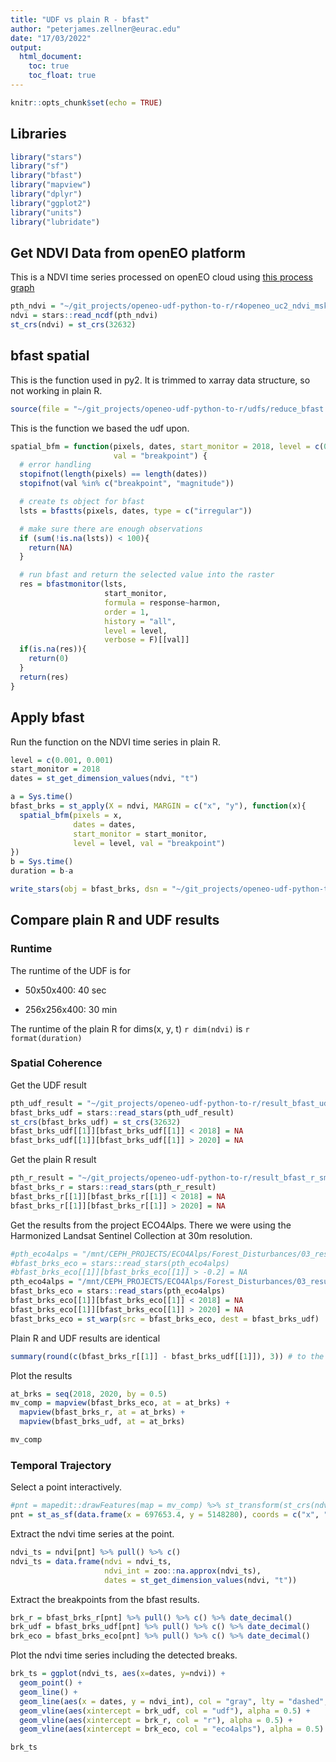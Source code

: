 ```yaml
---
title: "UDF vs plain R - bfast"
author: "peterjames.zellner@eurac.edu"
date: "17/03/2022"
output:
  html_document:
    toc: true
    toc_float: true
---
```


```r
knitr::opts_chunk$set(echo = TRUE)
```

## Libraries

```r
library("stars")
library("sf")
library("bfast")
library("mapview")
library("dplyr")
library("ggplot2")
library("units")
library("lubridate")

```

## Get NDVI Data from openEO platform

This is a NDVI time series processed on openEO cloud using [this process graph](%22~/git_projects/openeo-udf-python-to-r/r4openeo_uc2_ndvi_mskd.R%22)

```r
pth_ndvi = "~/git_projects/openeo-udf-python-to-r/r4openeo_uc2_ndvi_mskd_small.nc"
ndvi = stars::read_ncdf(pth_ndvi)
st_crs(ndvi) = st_crs(32632)
```

## bfast spatial

This is the function used in py2. It is trimmed to xarray data structure, so not working in plain R.

```r
source(file = "~/git_projects/openeo-udf-python-to-r/udfs/reduce_bfast.R")
```

This is the function we based the udf upon.

```r
spatial_bfm = function(pixels, dates, start_monitor = 2018, level = c(0.001, 0.001),
                       val = "breakpoint") {
  # error handling
  stopifnot(length(pixels) == length(dates))
  stopifnot(val %in% c("breakpoint", "magnitude"))

  # create ts object for bfast
  lsts = bfastts(pixels, dates, type = c("irregular"))

  # make sure there are enough observations
  if (sum(!is.na(lsts)) < 100){
    return(NA)
  }

  # run bfast and return the selected value into the raster
  res = bfastmonitor(lsts,
                     start_monitor,
                     formula = response~harmon,
                     order = 1,
                     history = "all",
                     level = level,
                     verbose = F)[[val]]
  if(is.na(res)){
    return(0)
  }
  return(res)
}
```

## Apply bfast

Run the function on the NDVI time series in plain R.

```r
level = c(0.001, 0.001)
start_monitor = 2018
dates = st_get_dimension_values(ndvi, "t")

a = Sys.time()
bfast_brks = st_apply(X = ndvi, MARGIN = c("x", "y"), function(x){
  spatial_bfm(pixels = x, 
              dates = dates, 
              start_monitor = start_monitor, 
              level = level, val = "breakpoint")
})
b = Sys.time()
duration = b-a

write_stars(obj = bfast_brks, dsn = "~/git_projects/openeo-udf-python-to-r/result_bfast_r_small.nc")
```

## Compare plain R and UDF results

### Runtime

The runtime of the UDF is for

-   50x50x400: 40 sec

-   256x256x400: 30 min

The runtime of the plain R for dims(x, y, t) `r dim(ndvi)` is `r format(duration)` 


### Spatial Coherence

Get the UDF result

```r
pth_udf_result = "~/git_projects/openeo-udf-python-to-r/result_bfast_udf_small.nc"
bfast_brks_udf = stars::read_stars(pth_udf_result)
st_crs(bfast_brks_udf) = st_crs(32632)
bfast_brks_udf[[1]][bfast_brks_udf[[1]] < 2018] = NA
bfast_brks_udf[[1]][bfast_brks_udf[[1]] > 2020] = NA
```

Get the plain R result

```r
pth_r_result = "~/git_projects/openeo-udf-python-to-r/result_bfast_r_small.nc"
bfast_brks_r = stars::read_stars(pth_r_result)
bfast_brks_r[[1]][bfast_brks_r[[1]] < 2018] = NA
bfast_brks_r[[1]][bfast_brks_r[[1]] > 2020] = NA
```

Get the results from the project ECO4Alps. There we were using the Harmonized Landsat Sentinel Collection at 30m resolution.

```r
#pth_eco4alps = "/mnt/CEPH_PROJECTS/ECO4Alps/Forest_Disturbances/03_results/bfast/magn_2016_2020_start_2018_level_0.001.tif"
#bfast_brks_eco = stars::read_stars(pth_eco4alps)
#bfast_brks_eco[[1]][bfast_brks_eco[[1]] > -0.2] = NA
pth_eco4alps = "/mnt/CEPH_PROJECTS/ECO4Alps/Forest_Disturbances/03_results/bfast/brks_2016_2020_start_2018_level_0.001.tif"
bfast_brks_eco = stars::read_stars(pth_eco4alps)
bfast_brks_eco[[1]][bfast_brks_eco[[1]] < 2018] = NA
bfast_brks_eco[[1]][bfast_brks_eco[[1]] > 2020] = NA
bfast_brks_eco = st_warp(src = bfast_brks_eco, dest = bfast_brks_udf)
```

Plain R and UDF results are identical

```r
summary(round(c(bfast_brks_r[[1]] - bfast_brks_udf[[1]]), 3)) # to the 3rd decimal
```

Plot the results

```r
at_brks = seq(2018, 2020, by = 0.5)
mv_comp = mapview(bfast_brks_eco, at = at_brks) + 
  mapview(bfast_brks_r, at = at_brks) + 
  mapview(bfast_brks_udf, at = at_brks)

mv_comp
```

### Temporal Trajectory

Select a point interactively.

```r
#pnt = mapedit::drawFeatures(map = mv_comp) %>% st_transform(st_crs(ndvi))
pnt = st_as_sf(data.frame(x = 697653.4, y = 5148280), coords = c("x", "y"), crs = st_crs(32632))
```

Extract the ndvi time series at the point.

```r
ndvi_ts = ndvi[pnt] %>% pull() %>% c()
ndvi_ts = data.frame(ndvi = ndvi_ts, 
                     ndvi_int = zoo::na.approx(ndvi_ts),
                     dates = st_get_dimension_values(ndvi, "t"))
```

Extract the breakpoints from the bfast results.

```r
brk_r = bfast_brks_r[pnt] %>% pull() %>% c() %>% date_decimal()
brk_udf = bfast_brks_udf[pnt] %>% pull() %>% c() %>% date_decimal()
brk_eco = bfast_brks_eco[pnt] %>% pull() %>% c() %>% date_decimal()
```

Plot the ndvi time series including the detected breaks.

```r
brk_ts = ggplot(ndvi_ts, aes(x=dates, y=ndvi)) +
  geom_point() + 
  geom_line() +
  geom_line(aes(x = dates, y = ndvi_int), col = "gray", lty = "dashed", alpha = 0.5) + 
  geom_vline(aes(xintercept = brk_udf, col = "udf"), alpha = 0.5) + 
  geom_vline(aes(xintercept = brk_r, col = "r"), alpha = 0.5) + 
  geom_vline(aes(xintercept = brk_eco, col = "eco4alps"), alpha = 0.5)

brk_ts
```
